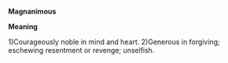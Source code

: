
'''Magnanimous'''

'''Meaning'''

1)Courageously noble in mind and heart.
2)Generous in forgiving; eschewing resentment or revenge; unselfish.